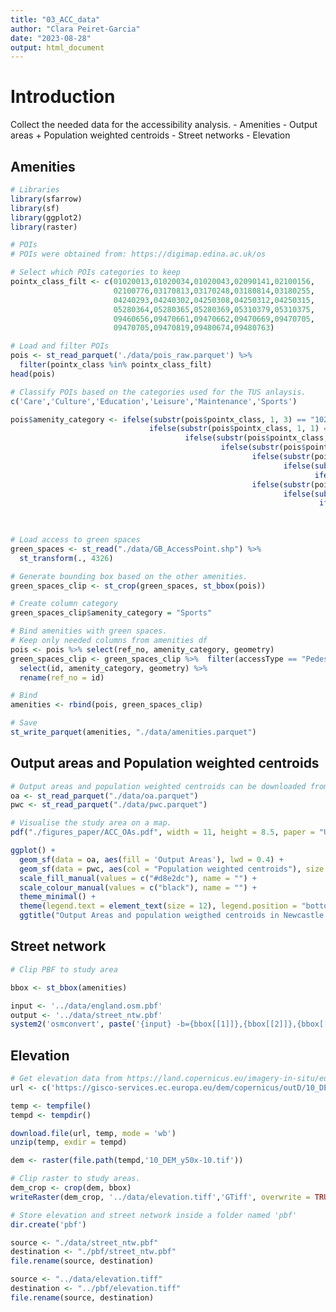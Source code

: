 ```yaml
---
title: "03_ACC_data"
author: "Clara Peiret-Garcia"
date: "2023-08-28"
output: html_document
---
```


# Introduction

Collect the needed data for the accessibility analysis.
- Amenities
- Output areas + Population weighted centroids
- Street networks
- Elevation

## Amenities

```r
# Libraries
library(sfarrow)
library(sf)
library(ggplot2)
library(raster)
```


```r
# POIs
# POIs were obtained from: https://digimap.edina.ac.uk/os

# Select which POIs categories to keep
pointx_class_filt <- c(01020013,01020034,01020043,02090141,02100156,
                       02100776,03170813,03170248,03180814,03180255,
                       04240293,04240302,04250308,04250312,04250315,
                       05280364,05280365,05280369,05310379,05310375,
                       09460656,09470661,09470662,09470669,09470705,
                       09470705,09470819,09480674,09480763)

# Load and filter POIs
pois <- st_read_parquet('./data/pois_raw.parquet') %>% 
  filter(pointx_class %in% pointx_class_filt)
head(pois)

```

```r
# Classify POIs based on the categories used for the TUS anlaysis.
c('Care','Culture','Education','Leisure','Maintenance','Sports')

pois$amenity_category <- ifelse(substr(pois$pointx_class, 1, 3) == "102", "Leisure",
                               ifelse(substr(pois$pointx_class, 1, 1) == "2", "Maintenance",
                                       ifelse(substr(pois$pointx_class, 1, 3) == "317", "Culture",
                                               ifelse(substr(pois$pointx_class, 1, 3) == "318", "Sports",
                                                      ifelse(substr(pois$pointx_class, 1, 3) == "424", "Sports",
                                                             ifelse(substr(pois$pointx_class, 1, 7) == "4250308", "Culture",
                                                                    ifelse(substr(pois$pointx_class, 1, 7) == "4250315", "Culture",
                                                      ifelse(substr(pois$pointx_class, 1, 7) == "4250312", "Leisure",
                                                             ifelse(substr(pois$pointx_class, 1, 3) == "528", "Care",
                                                                     ifelse(substr(pois$pointx_class, 1, 3) == "531", "Education",
                                                                            ifelse(substr(pois$pointx_class, 1, 1) == "9", "Maintenance",
                                                                                                 "default_label")))))))))))

```


```r
# Load access to green spaces
green_spaces <- st_read("./data/GB_AccessPoint.shp") %>%
  st_transform(., 4326)

# Generate bounding box based on the other amenities.
green_spaces_clip <- st_crop(green_spaces, st_bbox(pois))

# Create column category
green_spaces_clip$amenity_category = "Sports"
```

```r
# Bind amenities with green spaces.
# Keep only needed columns from amenities df
pois <- pois %>% select(ref_no, amenity_category, geometry)
green_spaces_clip <- green_spaces_clip %>%  filter(accessType == "Pedestrian") %>% 
  select(id, amenity_category, geometry) %>% 
  rename(ref_no = id)

# Bind
amenities <- rbind(pois, green_spaces_clip)

# Save
st_write_parquet(amenities, "./data/amenities.parquet")
```

## Output areas and Population weighted centroids
```r
# Output areas and population weighted centroids can be downloaded from: https://geoportal.statistics.gov.uk/
oa <- st_read_parquet("./data/oa.parquet")
pwc <- st_read_parquet("./data/pwc.parquet")

# Visualise the study area on a map.
pdf("./figures_paper/ACC_OAs.pdf", width = 11, height = 8.5, paper = "USr")

ggplot() +
  geom_sf(data = oa, aes(fill = 'Output Areas'), lwd = 0.4) +
  geom_sf(data = pwc, aes(col = "Population weighted centroids"), size = 1) +
  scale_fill_manual(values = c("#d8e2dc"), name = "") +
  scale_colour_manual(values = c("black"), name = "") +
  theme_minimal() +
  theme(legend.text = element_text(size = 12), legend.position = "bottom")  + # Adjust the font size as needed
  ggtitle("Output Areas and population weigthed centroids in Newcastle upon Tyne")

```

## Street network

```r
# Clip PBF to study area

bbox <- st_bbox(amenities)

input <- '../data/england.osm.pbf'
output <- '../data/street_ntw.pbf'
system2('osmconvert', paste('{input} -b={bbox[[1]]},{bbox[[2]]},{bbox[[3]]},{bbox[[4]]} --drop-relations -o={output}'))
```

## Elevation

```r
# Get elevation data from https://land.copernicus.eu/imagery-in-situ/eu-dem/eu-dem-v1.1?tab=download
url <- c('https://gisco-services.ec.europa.eu/dem/copernicus/outD/10_DEM_y50x-10.zip')

temp <- tempfile()
tempd <- tempdir()

download.file(url, temp, mode = 'wb')
unzip(temp, exdir = tempd)

dem <- raster(file.path(tempd,'10_DEM_y50x-10.tif'))

# Clip raster to study areas.
dem_crop <- crop(dem, bbox)
writeRaster(dem_crop, '../data/elevation.tiff','GTiff', overwrite = TRUE)

```
```r
# Store elevation and street network inside a folder named 'pbf'
dir.create('pbf')

source <- "./data/street_ntw.pbf"
destination <- "./pbf/street_ntw.pbf"
file.rename(source, destination)

source <- "../data/elevation.tiff"
destination <- "../pbf/elevation.tiff"
file.rename(source, destination)

```


